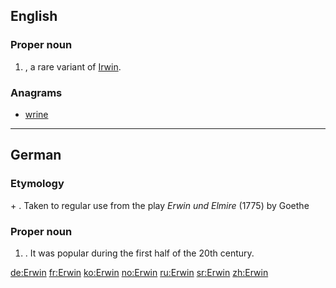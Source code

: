 ==English==

===Proper noun===
{{en-proper noun}}

# {{given name|male|from=Germanic}}, a rare variant of [[Irwin]].

===Anagrams===
* [[wrine#English|wrine]]

----

==German==

===Etymology===
{{etyl|goh|de}} {{term|heri||army|lang=goh}} + {{term|wini||friend|lang=goh}}. Taken to regular use from the play ''Erwin und Elmire'' (1775) by Goethe

===Proper noun===
{{head|de|proper noun}}

# {{given name|male|lang=de}} . It was popular during the first half of the 20th century.

[[de:Erwin]]
[[fr:Erwin]]
[[ko:Erwin]]
[[no:Erwin]]
[[ru:Erwin]]
[[sr:Erwin]]
[[zh:Erwin]]
